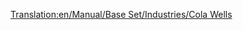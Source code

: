 [[Translation:en/Manual/Base Set/Industries/Cola Wells]]
{{en/Manual/Base Set/Industries/Industries|Image=[[File:en/Manual/Base Set/Industries/ColaWells.png]]
|name=Cola Wells
|climates=[[en/Manual/Climates]]
|accepts=Nothing
|produces=[[en/Manual/Base Set/Cargos/Cola]]
|notes=Not present in other [[en/Manual/Climates]].
}}